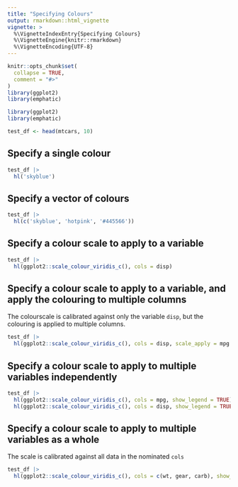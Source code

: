 ```yaml
---
title: "Specifying Colours"
output: rmarkdown::html_vignette
vignette: >
  %\VignetteIndexEntry{Specifying Colours}
  %\VignetteEngine{knitr::rmarkdown}
  %\VignetteEncoding{UTF-8}
---
```


```r
knitr::opts_chunk$set(
  collapse = TRUE,
  comment = "#>"
)
library(ggplot2)
library(emphatic)
```

```r
library(ggplot2)
library(emphatic)
```

```r
test_df <- head(mtcars, 10)
```



Specify a single colour
------------------------------------------------------------------------------

```r
test_df |>
  hl('skyblue')
```

Specify a vector of colours
------------------------------------------------------------------------------

```r
test_df |>
  hl(c('skyblue', 'hotpink', '#445566'))
```

Specify a colour scale to apply to a variable
------------------------------------------------------------------------------

```r
test_df |>
  hl(ggplot2::scale_colour_viridis_c(), cols = disp)
```


Specify a colour scale to apply to a variable, and apply the colouring to multiple columns
------------------------------------------------------------------------------

The colourscale is calibrated against only the variable `disp`, but the colouring
is applied to multiple columns.

```r
test_df |>
  hl(ggplot2::scale_colour_viridis_c(), cols = disp, scale_apply = mpg:drat)
```


Specify a colour scale to apply to multiple variables independently
------------------------------------------------------------------------------

```r
test_df |>
  hl(ggplot2::scale_colour_viridis_c(), cols = mpg, show_legend = TRUE) |>
  hl(ggplot2::scale_colour_viridis_c(), cols = disp, show_legend = TRUE)
```


Specify a colour scale to apply to multiple variables as a whole
------------------------------------------------------------------------------

The scale is calibrated against all data in the nominated `cols`

```r
test_df |>
  hl(ggplot2::scale_colour_viridis_c(), cols = c(wt, gear, carb), show_legend = TRUE) 
```




















